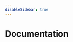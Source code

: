 ```yaml
---
disableSidebar: true
---
```


<h1 className="text-center text-2xl md:text-3xl text-blue-900 mb-6">Documentation</h1>
<div className="grid grid-cols-1 sm:grid-cols-2 md:grid-cols-3 gap-spacing-6">
  <IndexCard
    className="text-blue-500"
    iconSrc="/graphics/icon-ssh.svg"
    title="Smallstep SSH"
    description="Smallstep SSH, seamless SSH access with zero key management. Product documentation."
    href="/docs/ssh"
  />
  <IndexCard
    className="text-blue-500"
    iconSrc="/graphics/icon-certificate-manager.svg"
    title="Certificate Manager"
    description="Smallstep Certificate Manager, your hosted certificate authority. Product documentation."
    href="/docs/certificate-manager/"
  />
  <IndexCard
    className="text-blue-500"
    iconSrc="/graphics/icon-registration-authorities.svg"
    title="Registration Authorities"
    description="Smallstep Registration Authorities, extend your existing PKI. Product documentation."
    href="/docs/registration-authorities/"
  />
  <IndexCard
    className="text-blue-900"
    iconSrc="/graphics/icon-step-cli.svg"
    title="step CLI"
    description="Streamline PKI and crypto operations with our open source command line toolchain."
    href="/docs/step-cli/"
  />
  <IndexCard
    className="text-blue-900"
    iconSrc="/graphics/icon-step-ca.svg"
    title="step-ca"
    description="Run your open source Certificate Authority (CA) and PKI. Issue certificates to everything."
    href="/docs/step-ca/"
  />
  <IndexCard
    className="text-blue-900"
    iconSrc="/graphics/icon-mutual-tls.svg"
    title="Mutual TLS"
    description="Instructions and code for connecting apps, systems, and workloads using mTLS."
    href="/docs/mtls/"
  />
  <IndexCard
    className="text-blue-900"
    iconSrc="/graphics/icon-tutorials.svg"
    title="Tutorials"
    description="Deploy the `step` toolchain across popular deployment scenarios. Learn by doing."
    href="/docs/tutorials/"
  />
  <IndexCard
    className="text-blue-900"
    iconSrc="/graphics/icon-platforms.svg"
    title="Platform"
    description="Quickly and reliably connect devices, workloads, and people using end-to-end encryption."
    href="/docs/platform/"
  />
</div>
